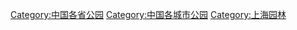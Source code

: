 {{Commonscat|Gardens and parks in Shanghai}}

[[Category:中国各省公园|Category:中国各省公园]]
[[Category:中国各城市公园|Category:中国各城市公园]]
[[Category:上海园林|Category:上海园林]]